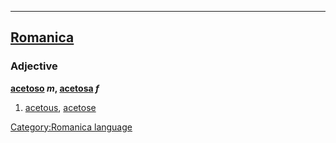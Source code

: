 ----

==[[Romanica]]==
[[Category:Romanica language]]
===Adjective===
<b>[[acetoso]] ''m'', [[acetosa]] ''f''</b>
#[[acetous]], [[acetose]]